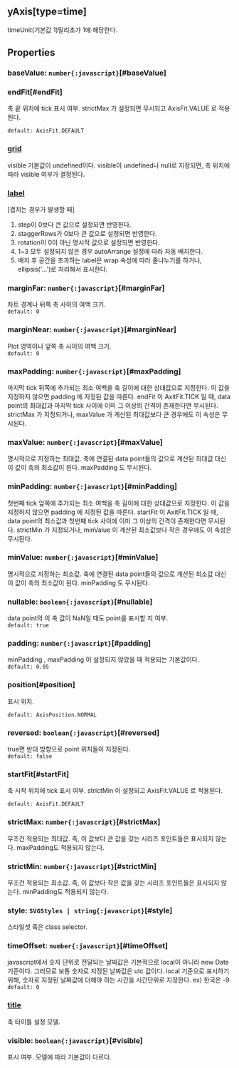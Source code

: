 ## yAxis[type=time]
timeUnit(기본값 1)밀리초가 1에 해당한다.
## Properties

### baseValue: `number{:javascript}`[#baseValue]

### endFit[#endFit]
축 끝 위치에 tick 표시 여부.
 strictMax 가 설정되면 무시되고  AxisFit.VALUE 로 적용된다.  


`default: AxisFit.DEFAULT`  

### [grid](./time/grid)
visible 기본값이 undefined이다.
visible이 undefined나 null로 지정되면, 축 위치에 따라 visible 여부가 결정된다.  

### [label](./time/label)
[겹치는 경우가 발생할 때]
1. step이 0보다 큰 값으로 설정되면 반영한다.
2. staggerRows가 0보다 큰 값으로 설정되면 반영한다.
3. rotation이 0이 아닌 명시적 값으로 설정되면 반영한다.
4. 1~3 모두 설정되지 않은 경우 autoArrange 설정에 따라 자동 배치한다.
5. 배치 후 공간을 초과하는 label은 wrap 속성에 따라 줄나누기를 하거나, 
   ellipsis('...')로 처리해서 표시한다.  

### marginFar: `number{:javascript}`[#marginFar]
차트 경계나 뒤쪽 축 사이의 여백 크기.  
`default: 0`  

### marginNear: `number{:javascript}`[#marginNear]
Plot 영역이나 앞쪽 축 사이의 여백 크기.  
`default: 0`  

### maxPadding: `number{:javascript}`[#maxPadding]
마지막 tick 뒤쪽에 추가되는 최소 여백을 축 길이에 대한 상대값으로 지정한다.
이 값을 지정하지 않으면  padding 에 지정된 값을 따른다.
 endFit 이  AxitFit.TICK 일 때,
data point의 최대값과 마지막 tick 사이에 이미 그 이상의 간격이 존재한다면 무시된다.
 strictMax 가 지정되거나,  maxValue 가 계산된 최대값보다 큰 경우에도 이 속성은 무시된다.  

### maxValue: `number{:javascript}`[#maxValue]
명시적으로 지정하는 최대값.
축에 연결된 data point들의 값으로 계산된 최대값 대신 이 값이 축의 최소값이 된다.
 maxPadding 도 무시된다.  

### minPadding: `number{:javascript}`[#minPadding]
첫번째 tick 앞쪽에 추가되는 최소 여백을 축 길이에 대한 상대값으로 지정한다.
이 값을 지정하지 않으면  padding 에 지정된 값을 따른다.
 startFit 이  AxitFit.TICK 일 때,
data point의 최소값과 첫번째 tick 사이에 이미 그 이상의 간격이 존재한다면 무시된다.
 strictMin 가 지정되거나,  minValue 이 계산된 최소값보다 작은 경우에도 이 속성은 무시된다.  

### minValue: `number{:javascript}`[#minValue]
명시적으로 지정하는 최소값.
축에 연결된 data point들의 값으로 계산된 최소값 대신 이 값이 축의 최소값이 된다.
 minPadding 도 무시된다.  

### nullable: `boolean{:javascript}`[#nullable]
data point의 이 축 값이 NaN일 때도 point를 표시할 지 여부.  
`default: true`  

### padding: `number{:javascript}`[#padding]
minPadding ,  maxPadding 이 설정되지 않았을 때 적용되는 기본값이다.  
`default: 0.05`  

### position[#position]
표시 위치.  


`default: AxisPosition.NORMAL`  

### reversed: `boolean{:javascript}`[#reversed]
true면 반대 방향으로 point 위치들이 지정된다.  
`default: false`  

### startFit[#startFit]
축 시작 위치에 tick 표시 여부.
 strictMin 이 설정되고  AxisFit.VALUE 로 적용된다.  


`default: AxisFit.DEFAULT`  

### strictMax: `number{:javascript}`[#strictMax]
무조건 적용되는 최대값.
즉, 이 값보다 큰 값을 갖는 시리즈 포인트들은 표시되지 않는다.
maxPadding도 적용되지 않는다.  

### strictMin: `number{:javascript}`[#strictMin]
무조건 적용되는 최소값.
즉, 이 값보다 작은 값을 갖는 시리즈 포인트들은 표시되지 않는다.
minPadding도 적용되지 않는다.  

### style: `SVGStyles | string{:javascript}`[#style]
스타일셋 혹은 class selector.  

### timeOffset: `number{:javascript}`[#timeOffset]
javascript에서 숫자 단위로 전달되는 날짜값은 기본적으로 local이 아니라 new Date 기준이다.
그러므로 보통 숫자로 지정된 날짜값은 utc 값이다.
local 기준으로 표시하기 위해, 숫자로 지정된 날짜값에 더해야 하는 시간을 시간단위로 지정한다.
ex) 한국은 -9  
`default: 0`  

### [title](./time/title)
축 타이틀 설정 모델.  

### visible: `boolean{:javascript}`[#visible]
표시 여부.
모델에 따라 기본값이 다르다.  
